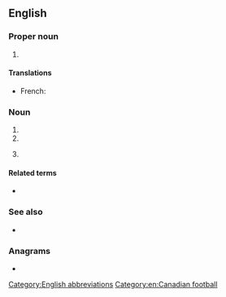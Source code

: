 ==English==
{{wikipedia|lang=en}}

===Proper noun===
{{en-proper noun}}

# {{initialism of|en|Canadian Football League}}

====Translations====
{{trans-top|Canadian Football League}}
* French: {{t|fr|LCF|f}}
{{trans-mid}}
{{trans-bottom}}

===Noun===
{{en-noun}}

# {{init of|en|compact fluorescent lamp}}
# {{init of|en|[[context-free]] [[language]]}}
# {{lb|en|physics}} {{init of|en|{{w|color–flavor locking}}}}

====Related terms====
* {{l|en|CCFL|gloss=cold-cathode fluorescent lamp}}

===See also===
* {{pedia|lang=en|Canadian Football League}}

===Anagrams===
* {{anagrams|en|a=cfl|FLC|LFC}}

[[Category:English abbreviations]]
[[Category:en:Canadian football]]